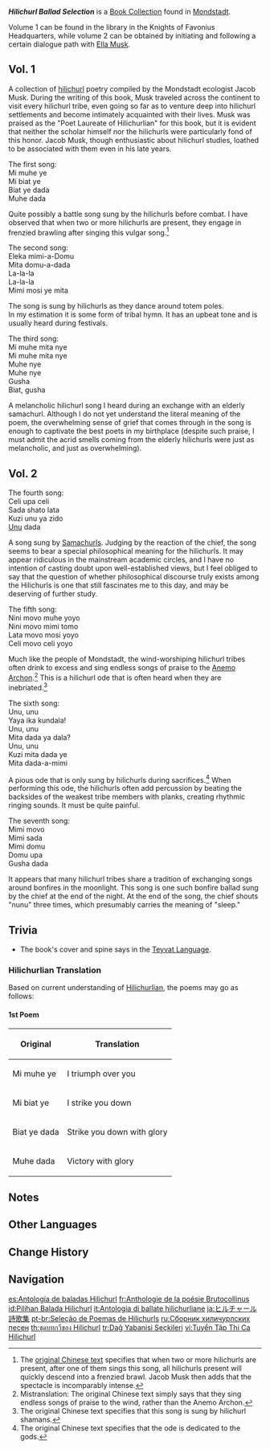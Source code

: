 {{Book Collection Infobox
|image     = Book Hilichurl Ballad Selection.png
|author    = Jacob Musk
|quality   = 3
|region_lore = Mondstadt
|region_location = Mondstadt
|volumes   = 2
|vol1      = Library in the [[Knights of Favonius Headquarters]]
|vol2      = [[Ella Musk]]
}}
'''''Hilichurl Ballad Selection''''' is a [[Book Collection]] found in [[Mondstadt]].

Volume 1 can be found in the library in the Knights of Favonius Headquarters, while volume 2 can be obtained by initiating and following a certain dialogue path with [[Ella Musk]].

==Vol. 1==
{{Description|The masterpiece of the Poet Laureate of [[Hilichurlian]]! Scholar [[Jacob Musk]] will show you the mysterious spiritual world of the hilichurls through this poetry collection!}}

A collection of [[Hilichurls|hilichurl]] poetry compiled by the Mondstadt ecologist Jacob Musk. During the writing of this book, Musk traveled across the continent to visit every hilichurl tribe, even going so far as to venture deep into hilichurl settlements and become intimately acquainted with their lives. Musk was praised as the "Poet Laureate of Hilichurlian" for this book, but it is evident that neither the scholar himself nor the hilichurls were particularly fond of this honor. Jacob Musk, though enthusiastic about hilichurl studies, loathed to be associated with them even in his late years.

The first song:<br>
Mi muhe ye<br>
Mi biat ye<br>
Biat ye dada<br>
Muhe dada

Quite possibly a battle song sung by the hilichurls before combat. I have observed that when two or more hilichurls are present, they engage in frenzied brawling after singing this vulgar song.<ref group="Note">The [https://bbs.mihoyo.com/ys/obc/content/520/detail?bbs_presentation_style=no_header original Chinese text] specifies that when two or more hilichurls are present, after one of them sings this song, all hilichurls present will quickly descend into a frenzied brawl. Jacob Musk then adds that the spectacle is incomparably intense.</ref>

The second song:<br>
Eleka mimi-a-Domu<br>
Mita domu-a-dada<br>
La-la-la<br>
La-la-la<br>
Mimi mosi ye mita

The song is sung by hilichurls as they dance around totem poles.<br>In my estimation it is some form of tribal hymn. It has an upbeat tone and is usually heard during festivals.

The third song:<br>
Mi muhe mita nye<br>
Mi muhe mita nye<br>
Muhe nye<br>
Muhe nye<br>
Gusha<br>
Biat, gusha

A melancholic hilichurl song I heard during an exchange with an elderly samachurl. Although I do not yet understand the literal meaning of the poem, the overwhelming sense of grief that comes through in the song is enough to captivate the best poets in my birthplace (despite such praise, I must admit the acrid smells coming from the elderly hilichurls were just as melancholic, and just as overwhelming).

==Vol. 2==
{{Description|Are wine and poetry a part of the hilichurl lifestyle? Do they have pure and devout desires? Expert on the hilichurls, Jacob Musk, is here to answer!}}

The fourth song:<br>
Celi upa celi<br>
Sada shato lata<br>
Kuzi unu ya zido<br>
[[Unu]] dada

A song sung by [[Samachurls]]. Judging by the reaction of the chief, the song seems to bear a special philosophical meaning for the hilichurls. It may appear ridiculous in the mainstream academic circles, and I have no intention of casting doubt upon well-established views, but I feel obliged to say that the question of whether philosophical discourse truly exists among the Hilichurls is one that still fascinates me to this day, and may be deserving of further study.

The fifth song:<br>
Nini movo muhe yoyo<br>
Nini movo mimi tomo<br>
Lata movo mosi yoyo<br>
Celi movo celi yoyo

Much like the people of Mondstadt, the wind-worshiping hilichurl tribes often drink to excess and sing endless songs of praise to the [[Anemo Archon]].<ref group="Note">Mistranslation: The original Chinese text simply says that they sing endless songs of praise to the wind, rather than the Anemo Archon.</ref> This is a hilichurl ode that is often heard when they are inebriated.<ref group="Note">The original Chinese text specifies that this song is sung by hilichurl shamans.</ref>

The sixth song:<br>
Unu, unu<br>
Yaya ika kundala!<br>
Unu, unu<br>
Mita dada ya dala?<br>
Unu, unu<br>
Kuzi mita dada ye<br>
Mita dada-a-mimi

A pious ode that is only sung by hilichurls during sacrifices.<ref group="Note">The original Chinese text specifies that the ode is dedicated to the gods.</ref> When performing this ode, the hilichurls often add percussion by beating the backsides of the weakest tribe members with planks, creating rhythmic ringing sounds. It must be quite painful.

The seventh song:<br>
Mimi movo<br>
Mimi sada<br>
Mimi domu<br>
Domu upa<br>
Gusha dada

It appears that many hilichurl tribes share a tradition of exchanging songs around bonfires in the moonlight. This song is one such bonfire ballad sung by the chief at the end of the night. At the end of the song, the chief shouts "nunu" three times, which presumably carries the meaning of "sleep."

==Trivia==
* The book's cover and spine says {{Script|teyvat|Hilipoetry}} in the [[Teyvat Language]].

===Hilichurlian Translation===
Based on current understanding of [[Hilichurlian]], the poems may go as follows:

====1st Poem====
{| class="wikitable"
! Original !! Translation
|-
| Mi muhe ye || I triumph over you
|-
| Mi biat ye || I strike you down
|-
| Biat ye dada || Strike you down with glory
|- 
| Muhe dada || Victory with glory
|}

==Notes==
{{Reflist|note=1}}

==Other Languages==
{{Other Languages
|en       = Hilichurl Ballad Selection
|zhs      = 丘丘人诗歌选
|zhs_rm   = Qiūqiū-rén Shīgē Xuǎn
|zht      = 丘丘人詩歌選
|zht_rm   = Qiūqiū-rén Shīgē Xuǎn
|zh_tl    = Hilichurl Poem Selection
|ja       = ヒルチャール詩歌集
|ja_rm    = Hiruchaaru Shiikashuu{{Assumed}}
|ja_tl    = Hilichurl Poetry Collection
|ko       = 츄츄족 시집선
|ko_rm    = Chuchujok Sijipseon
|ko_tl    = Collection of Hilichurl Poems
|es       = Antología de baladas Hilichurl
|es_tl    = Anthology of Hilichurl Ballads
|fr       = Anthologie de la poésie Brutocollinus
|fr_tl    = Anthology of Hilichurl Poetry
|ru       = Сборник хиличурлских песен
|ru_tl    = Hilichurl Songs Collection
|th       = ชุดบทกวีของ Hilichurl
|th_rm    = Chut bot kawi kong Hilichurl
|th_tl    = Collection of Hilichurl Poems
|vi       = Thi Ca Hilichurl
|vi_tl    = 
|de       = Hilichurl-Balladen – Eine Auswahl
|de_tl    = Hilichurl Ballads - A Selection
|id       = Kompilasi Balada Hilichurl
|id_tl    = Hilichurl Ballad Compilation
|pt       = Antologia de poemas de Hilichurl
|pt_tl    = 
|tr       = Dağ Yabanisi Seçkileri
|tr_tl    = {{Lex|Hilichurl|tr}} Selections
|it       = Antologia di ballate hilichurliane
|it_tl    = 
}}

==Change History==
{{Change History|1.0}}

==Navigation==
{{Book Navbox|Mondstadt}}

[[es:Antología de baladas Hilichurl]]
[[fr:Anthologie de la poésie Brutocollinus]]
[[id:Pilihan Balada Hilichurl]]
[[it:Antologia di ballate hilichurliane]]
[[ja:ヒルチャール詩歌集]]
[[pt-br:Seleção de Poemas de Hilichurls]]
[[ru:Сборник хиличурлских песен]]
[[th:ชุดบทกวีของ Hilichurl]]
[[tr:Dağ Yabanisi Seçkileri]]
[[vi:Tuyển Tập Thi Ca Hilichurl]]